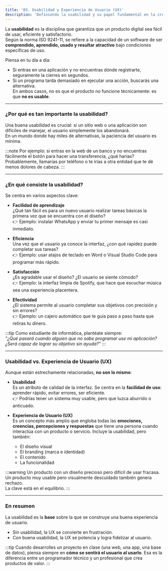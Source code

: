 ```yaml
---
title: '03. Usabilidad y Experiencia de Usuario (UX)'
description: 'Definiendo la usabilidad y su papel fundamental en la creación de una buena experiencia de usuario.'
---
```


La **usabilidad** es la disciplina que garantiza que un producto digital sea fácil de usar, eficiente y satisfactorio.  
Según la norma ISO 9241-11, se refiere a la capacidad de un software de ser **comprendido, aprendido, usado y resultar atractivo** bajo condiciones específicas de uso.

Piensa en tu día a día:  
- Si entras en una aplicación y no encuentras dónde registrarte, seguramente la cierres en segundos.  
- Si un programa tarda demasiado en ejecutar una acción, buscarás una alternativa.  
En ambos casos, no es que el producto no funcione técnicamente: es que **no es usable**.

---

### ¿Por qué es tan importante la usabilidad?

Una buena usabilidad es crucial: si un sitio web o una aplicación son difíciles de manejar, el usuario simplemente los abandonará.  
En un mundo donde hay miles de alternativas, la paciencia del usuario es mínima.

:::note
Por ejemplo: si entras en la web de un banco y no encuentras fácilmente el botón para hacer una transferencia, ¿qué harías? Probablemente, llamarías por teléfono o te irías a otra entidad que te dé menos dolores de cabeza.
:::

---

### ¿En qué consiste la usabilidad?

Se centra en varios aspectos clave:

- **Facilidad de aprendizaje**  
  ¿Qué tan fácil es para un nuevo usuario realizar tareas básicas la primera vez que se encuentra con el diseño?  
  👉 Ejemplo: instalar WhatsApp y enviar tu primer mensaje es casi inmediato.

- **Eficiencia**  
  Una vez que el usuario ya conoce la interfaz, ¿con qué rapidez puede completar sus tareas?  
  👉 Ejemplo: usar atajos de teclado en Word o Visual Studio Code para programar más rápido.

- **Satisfacción**  
  ¿Es agradable usar el diseño? ¿El usuario se siente cómodo?  
  👉 Ejemplo: la interfaz limpia de Spotify, que hace que escuchar música sea una experiencia placentera.

- **Efectividad**  
  ¿El sistema permite al usuario completar sus objetivos con precisión y sin errores?  
  👉 Ejemplo: un cajero automático que te guía paso a paso hasta que retiras tu dinero.

:::tip
Como estudiante de informática, plantéate siempre:  
*"¿Qué pasará cuando alguien que no sabe programar use mi aplicación? ¿Será capaz de lograr su objetivo sin ayuda?"*
:::

---

### Usabilidad vs. Experiencia de Usuario (UX)

Aunque están estrechamente relacionadas, **no son lo mismo**:

- **Usabilidad**  
  Es un atributo de calidad de la interfaz. Se centra en la **facilidad de uso**: aprender rápido, evitar errores, ser eficiente.  
  👉 Podrías tener un sistema muy usable, pero que luzca aburrido o anticuado.

- **Experiencia de Usuario (UX)**  
  Es un concepto más amplio que engloba todas las **emociones, creencias, percepciones y respuestas** que tiene una persona cuando interactúa con un producto o servicio. Incluye la usabilidad, pero también:  
  - El diseño visual  
  - El branding (marca e identidad)  
  - El contenido  
  - La funcionalidad

:::warning
Un producto con un diseño precioso pero difícil de usar fracasa.  
Un producto muy usable pero visualmente descuidado también genera rechazo.  
La clave está en el equilibrio.
:::

---

### En resumen

La usabilidad es la **base** sobre la que se construye una buena experiencia de usuario.  
- Sin usabilidad, la UX se convierte en frustración.  
- Con buena usabilidad, la UX se potencia y logra fidelizar al usuario.  

:::tip
Cuando desarrolles un proyecto en clase (una web, una app, una base de datos), piensa siempre en **cómo se sentirá el usuario al usarlo**. Esa es la diferencia entre un programador técnico y un profesional que crea productos de valor.
:::
